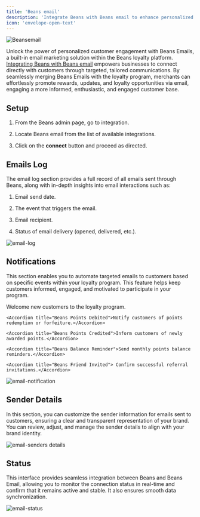 ---
title: 'Beans email'
description: 'Integrate Beans with Beans email to enhance personalized email marketing.'
icon: 'envelope-open-text'
---

<Frame caption="Beansemail">
  <img
    src="/assets/images/integrations/beansemail/hero.webp"
    alt="Beansemail"
    title="Beansemail"
    style={{ borderRadius: '0.5rem' }}
  />
</Frame>

Unlock the power of personalized customer engagement with Beans Emails, a built-in email
marketing solution within the Beans loyalty platform. [Integrating Beans with Beans
email](https://www.trybeans.com/integrations/trellis:foxx) empowers businesses to connect
directly with customers through targeted, tailored communications. By seamlessly merging
Beans Emails with the loyalty program, merchants can effortlessly promote rewards, updates,
and loyalty opportunities via email, engaging a more informed, enthusiastic, and engaged
customer base.

## Setup

1. From the Beans admin page, go to integration.

2. Locate Beans email from the list of available integrations.

3. Click on the **connect** button and proceed as directed.

## Emails Log

The email log section provides a full record of all emails sent through Beans, along
with in-depth insights into email interactions such as:

1. Email send date.

2. The event that triggers the email.

3. Email recipient.

4. Status of email delivery (opened, delivered, etc.).

<Frame>
  <img src="/assets/images/integrations/beansemail/email-log.webp" alt="email-log" style={{ borderRadius: '0.5rem' }} />
</Frame>

## Notifications

This section enables you to automate targeted emails to customers based on specific
events within your loyalty program. This feature helps keep customers informed, engaged,
and motivated to participate in your program.

<AccordionGroup>

<Accordion title="Beans Member Created">Welcome new customers to the loyalty program.</Accordion>

    <Accordion title="Beans Points Debited">Notify customers of points redemption or forfeiture.</Accordion>

    <Accordion title="Beans Points Credited">Inform customers of newly awarded points.</Accordion>

    <Accordion title="Beans Balance Reminder">Send monthly points balance reminders.</Accordion>

    <Accordion title="Beans Friend Invited"> Confirm successful referral invitations.</Accordion>

</AccordionGroup>

<Frame>
  <img
    src="/assets/images/integrations/beansemail/email-notification.webp"
    alt="email-notification"
    style={{ borderRadius: '0.5rem' }}
  />
</Frame>

## Sender Details

In this section, you can customize the sender information for emails sent to customers,
ensuring a clear and transparent representation of your brand. You can review, adjust,
and manage the sender details to align with your brand identity.

<Frame>
  <img
    src="/assets/images/integrations/beansemail/email-senders-details.webp"
    alt="email-senders details"
    title="email-senders details"
    style={{ borderRadius: '0.5rem' }}
  />
</Frame>

## Status

This interface provides seamless integration between Beans and Beans Email, allowing you to
monitor the connection status in real-time and confirm that it remains active and stable. It
also ensures smooth data synchronization.

<Frame>
  <img
    src="/assets/images/integrations/beansemail/email-status.webp"
    alt="email-status"
    style={{ borderRadius: '0.5rem' }}
  />
</Frame>
